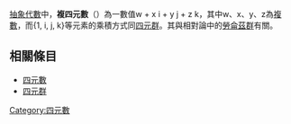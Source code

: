{{expand|time=2015-04-17}}
{{Numbers}}
[[抽象代數|抽象代數]]中，'''複四元數'''（{{lang-en|Biquaternion}}）為一數值w + x i + y j + z k，其中w、x、y、z為[[复数_(数学)|複數]]，而{1, i, j, k}等元素的乘積方式同[[四元群|四元群]]。其與相對論中的[[勞侖茲群|勞侖茲群]]有關。

== 相關條目 ==
* [[四元數|四元數]]
* [[四元群|四元群]]


{{數學小作品}}

[[Category:四元數|Category:四元數]]